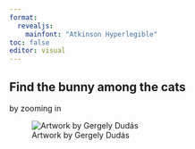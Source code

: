 ```yaml
---
format: 
  revealjs:
    mainfont: "Atkinson Hyperlegible"
toc: false
editor: visual
---
```


## Find the bunny among the cats

by zooming in

![Artwork by Gergely Dudás](find-bunny-among-cats.jpeg){fig-alt="Illustrations of many cats in white, gray, orange, and green, and one bunny hidden among them." fig-align="center"}
